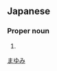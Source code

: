 {{also|真由美}}
==Japanese==
{{ja-kanjitab|眞|由|美}}

===Proper noun===
{{ja-pos|proper|まゆみ}}

# {{given name|female|lang=ja}}

[[Category:Japanese female given names|まゆみ]]